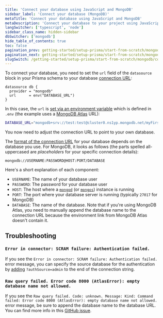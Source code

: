 ```yaml
---
title: 'Connect your database using JavaScript and MongoDB'
sidebar_label: 'Connect your database (MongoDB)'
metaTitle: 'Connect your database using JavaScript and MongoDB'
metaDescription: 'Connect your database to your project using JavaScript and MongoDB'
langSwitcher: ['typescript', 'node']
sidebar_class_name: hidden-sidebar
dbSwitcher: ['mongodb']
hide_table_of_contents: true
toc: false
pagination_prev: getting-started/setup-prisma/start-from-scratch/mongodb-node-mongodb
pagination_next: getting-started/setup-prisma/start-from-scratch/mongodb/creating-the-prisma-schema-node-mongodb
slugSwitch: /getting-started/setup-prisma/start-from-scratch/mongodb/connect-your-database-
---
```


To connect your database, you need to set the `url` field of the `datasource` block in your Prisma schema to your database [connection URL](/orm/reference/connection-urls):

```prisma file=prisma/schema.prisma showLineNumbers
datasource db {
  provider = "mongodb"
  url      = env("DATABASE_URL")
}
```

In this case, the `url` is [set via an environment variable](/orm/more/development-environment/environment-variables) which is defined in `.env` (the example uses a [MongoDB Atlas](https://www.mongodb.com/cloud/atlas) URL):

```bash file=.env showLineNumbers
DATABASE_URL="mongodb+srv://test:test@cluster0.ns1yp.mongodb.net/myFirstDatabase"
```

You now need to adjust the connection URL to point to your own database.

The [format of the connection URL](/orm/reference/connection-urls) for your database depends on the database you use. For MongoDB, it looks as follows (the parts spelled all-uppercased are _placeholders_ for your specific connection details):

```no-lines
mongodb://USERNAME:PASSWORD@HOST:PORT/DATABASE
```

Here's a short explanation of each component:

- `USERNAME`: The name of your database user
- `PASSWORD`: The password for your database user
- `HOST`: The host where a [`mongod`](https://www.mongodb.com/docs/manual/reference/program/mongod/#mongodb-binary-bin.mongod) (or [`mongos`](https://www.mongodb.com/docs/manual/reference/program/mongos/#mongodb-binary-bin.mongos)) instance is running
- `PORT`: The port where your database server is running (typically `27017` for MongoDB)
- `DATABASE`: The name of the database. Note that if you're using MongoDB Atlas, you need to manually append the database name to the connection URL because the environment link from MongoDB Atlas doesn't contain it.

## Troubleshooting

### `Error in connector: SCRAM failure: Authentication failed.`

If you see the `Error in connector: SCRAM failure: Authentication failed.` error message, you can specify the source database for the authentication by [adding](https://github.com/prisma/prisma/discussions/9994#discussioncomment-1562283) `?authSource=admin` to the end of the connection string.

### `Raw query failed. Error code 8000 (AtlasError): empty database name not allowed.`

If you see the `Raw query failed. Code: unknown. Message: Kind: Command failed: Error code 8000 (AtlasError): empty database name not allowed.` error message, be sure to append the database name to the database URL. You can find more info in this [GitHub issue](https://github.com/prisma/docs/issues/5562).